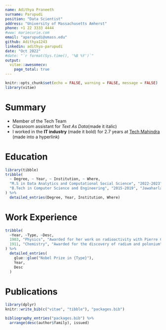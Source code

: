 ```yaml
---
name: Adithya Praneeth
surname: Parupudi
position: "Data Scientist"
address: "University of Massachusetts Amherst"
phone: +1 22 3333 4444
#www: mariecurie.com
email: "aparupudi@umass.edu"
github: Adithya1243
linkedin: adithya-parupudi
date: "Oct 2022"
#date: "`r format(Sys.time(), '%B %Y')`"
output:
  vitae::awesomecv:
    page_total: true
---
```


```r
knitr::opts_chunk$set(echo = FALSE, warning = FALSE, message = FALSE)
library(vitae)
```

# Summary

- Member of the Tech Team 
- Classroom assistant for _Text As Data_(made it italic)
- I worked in the **IT industry** (made it bold) for 2.7 years at [Tech Mahindra](https://en.wikipedia.org/wiki/Tech_Mahindra) (made into a hyperlink)

# Education

```r
library(tibble)
tribble(
  ~ Degree, ~ Year, ~ Institution, ~ Where,
  "M.S in Data Analytics and Computational Social Science", "2022-2023", "University of Massachusetts Amherst", "Amherst, MA",
  "B.Tech in Computer Science and Engineering", "2015-2019", "Jawaharlal Nehru Technological University", "Hyderabad, Telangana, India",
) %>% 
  detailed_entries(Degree, Year, Institution, Where)
```

# Work Experience

```r
tribble(
  ~Year, ~Type, ~Desc,
  1903, "Physics", "Awarded for her work on radioactivity with Pierre Curie and Henri Becquerel",
  1911, "Chemistry", "Awarded for the discovery of radium and polonium"
) %>% 
  detailed_entries(
    glue::glue("Nobel Prize in {Type}"),
    Year, 
    Desc
  )
```

# Publications

```r
library(dplyr)
knitr::write_bib(c("vitae", "tibble"), "packages.bib")

bibliography_entries("packages.bib") %>%
  arrange(desc(author$family), issued)
```

